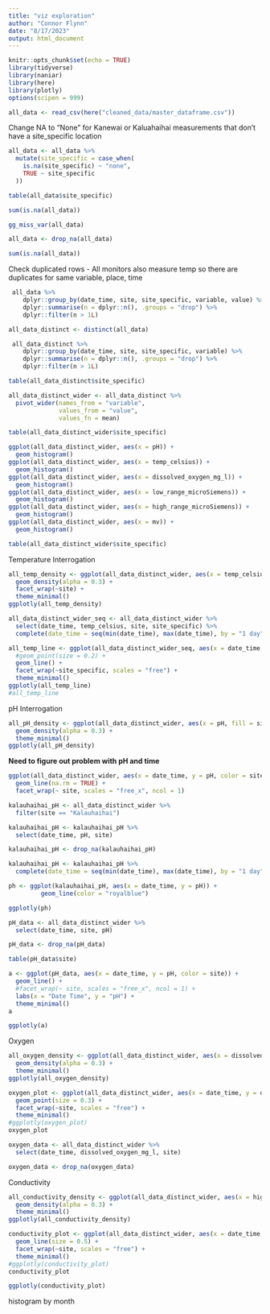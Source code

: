 ```yaml
---
title: "viz exploration"
author: "Connor Flynn"
date: "8/17/2023"
output: html_document
---
```


```r
knitr::opts_chunk$set(echo = TRUE)
library(tidyverse)
library(naniar)
library(here)
library(plotly)
options(scipen = 999)
```


```r
all_data <- read_csv(here("cleaned_data/master_dataframe.csv"))
```
Change NA to "None" for Kanewai or Kaluahaihai measurements that don't have a site_specific location

```r
all_data <- all_data %>%
  mutate(site_specific = case_when(
    is.na(site_specific) ~ "none",
    TRUE ~ site_specific
  ))
```


```r
table(all_data$site_specific)
```



```r
sum(is.na(all_data))
```

```r
gg_miss_var(all_data)
```
```r
all_data <- drop_na(all_data)
```


```r
sum(is.na(all_data))
```

Check duplicated rows
- All monitors also measure temp so there are duplicates for same variable, place, time

```r
 all_data %>%
    dplyr::group_by(date_time, site, site_specific, variable, value) %>%
    dplyr::summarise(n = dplyr::n(), .groups = "drop") %>%
    dplyr::filter(n > 1L)
```

```r
all_data_distinct <- distinct(all_data)
```


```r
 all_data_distinct %>%
    dplyr::group_by(date_time, site, site_specific, variable) %>%
    dplyr::summarise(n = dplyr::n(), .groups = "drop") %>%
    dplyr::filter(n > 1L)
```
```r
table(all_data_distinct$site_specific)
```




```r
all_data_distinct_wider <- all_data_distinct %>% 
  pivot_wider(names_from = "variable",
              values_from = "value",
              values_fn = mean)
```

```r
table(all_data_distinct_wider$site_specific)
```


```r
ggplot(all_data_distinct_wider, aes(x = pH)) +
  geom_histogram()
ggplot(all_data_distinct_wider, aes(x = temp_celsius)) +
  geom_histogram()
ggplot(all_data_distinct_wider, aes(x = dissolved_oxygen_mg_l)) +
  geom_histogram()
ggplot(all_data_distinct_wider, aes(x = low_range_microSiemens)) +
  geom_histogram()
ggplot(all_data_distinct_wider, aes(x = high_range_microSiemens)) +
  geom_histogram()
ggplot(all_data_distinct_wider, aes(x = mv)) +
  geom_histogram()
```


```r
table(all_data_distinct_wider$site_specific)
```


Temperature Interrogation


```r
all_temp_density <- ggplot(all_data_distinct_wider, aes(x = temp_celsius, fill = site_specific)) +
  geom_density(alpha = 0.3) +
  facet_wrap(~site) +
  theme_minimal()
ggplotly(all_temp_density)
```

```r
all_data_distinct_wider_seq <- all_data_distinct_wider %>%
  select(date_time, temp_celsius, site, site_specific) %>% 
  complete(date_time = seq(min(date_time), max(date_time), by = "1 day"), fill = list(temp_celsius = NA), nesting(site, site_specific))

```

```r
all_temp_line <- ggplot(all_data_distinct_wider_seq, aes(x = date_time, y = temp_celsius, color = site)) +
  #geom_point(size = 0.2) +
  geom_line() +
  facet_wrap(~site_specific, scales = "free") +
  theme_minimal()
ggplotly(all_temp_line)
#all_temp_line
```




pH Interrogation

```r
all_pH_density <- ggplot(all_data_distinct_wider, aes(x = pH, fill = site)) +
  geom_density(alpha = 0.3) +
  theme_minimal()
ggplotly(all_pH_density)
```


**Need to figure out problem with pH and time**

```r
ggplot(all_data_distinct_wider, aes(x = date_time, y = pH, color = site)) +
  geom_line(na.rm = TRUE) +
  facet_wrap(~ site, scales = "free_x", ncol = 1) 

```

```r
kalauhaihai_pH <- all_data_distinct_wider %>% 
  filter(site == "Kalauhaihai")

kalauhaihai_pH <- kalauhaihai_pH %>% 
  select(date_time, pH, site)

kalauhaihai_pH <- drop_na(kalauhaihai_pH)

kalauhaihai_pH <- kalauhaihai_pH %>%
  complete(date_time = seq(min(date_time), max(date_time), by = "1 day"))
```

```r
ph <- ggplot(kalauhaihai_pH, aes(x = date_time, y = pH)) +
         geom_line(color = "royalblue")

ggplotly(ph)
```


```r
pH_data <- all_data_distinct_wider %>% 
  select(date_time, site, pH)

pH_data <- drop_na(pH_data)
```

```r
table(pH_data$site)
```


```r
a <- ggplot(pH_data, aes(x = date_time, y = pH, color = site)) +
  geom_line() +
  #facet_wrap(~ site, scales = "free_x", ncol = 1) +
  labs(x = "Date Time", y = "pH") +
  theme_minimal()
a
```
```r
ggplotly(a)
```



Oxygen

```r
all_oxygen_density <- ggplot(all_data_distinct_wider, aes(x = dissolved_oxygen_mg_l, fill = site)) +
  geom_density(alpha = 0.3) +
  theme_minimal()
ggplotly(all_oxygen_density)
```

```r
oxygen_plot <- ggplot(all_data_distinct_wider, aes(x = date_time, y = dissolved_oxygen_mg_l, color = site)) +
  geom_point(size = 0.3) +
  facet_wrap(~site, scales = "free") +
  theme_minimal()
#ggplotly(oxygen_plot)
oxygen_plot
```

```r
oxygen_data <- all_data_distinct_wider %>% 
  select(date_time, dissolved_oxygen_mg_l, site)

oxygen_data <- drop_na(oxygen_data)
```




Conductivity

```r
all_conductivity_density <- ggplot(all_data_distinct_wider, aes(x = high_range_microSiemens, fill = site)) +
  geom_density(alpha = 0.3) +
  theme_minimal()
ggplotly(all_conductivity_density)
```

```r
conductivity_plot <- ggplot(all_data_distinct_wider, aes(x = date_time, y = high_range_microSiemens, color = site)) +
  geom_line(size = 0.5) +
  facet_wrap(~site, scales = "free") +
  theme_minimal()
#ggplotly(conductivity_plot)
conductivity_plot

ggplotly(conductivity_plot)
```



histogram by month


